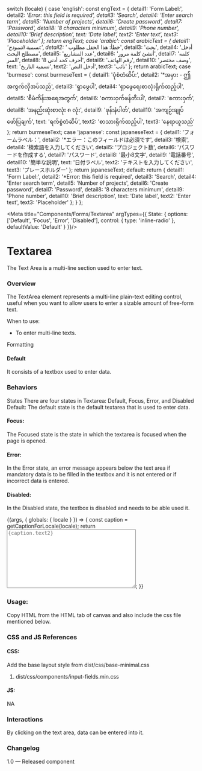 
  switch (locale) {
	case 'english':
		const engText = {
			detail1: 'Form Label:',
			detail2: '*Error: this field is required',
			detail3: 'Search',
			detail4: 'Enter search term',
			detail5: 'Number of projects',
			detail6: 'Create password',
			detail7: 'Password',
			detail8: '8 characters minimum',
			detail9: 'Phone number',
			detail10: 'Brief description',
			text: 'Date label',
			text2: 'Enter text',
			text3: 'Placeholder'
		};
		return engText;
	case 'arabic':
		const arabicText = {
			detail1: 'تسمية النموذج:',
			detail2: '* خطأ: هذا الحقل مطلوب',
			detail3: 'بحث',
			detail4: 'أدخل مصطلح البحث',
			detail5: 'عدد المشاريع',
			detail6: 'أنشئ كلمة مرور',
			detail7: 'كلمه السر',
			detail8: '8 أحرف كحد أدنى',
			detail9: 'رقم الهاتف',
			detail10: 'وصف مختصر',
			text: 'تسمية التاريخ',
			text2: 'أدخل النص',
			text3: 'نائب'
		};
		return arabicText;
	case 'burmese':
		const burmeseText = {
			detail1: 'ပုံစံတံဆိပ်:',
			detail2: '*အမှား - ဤအကွက်လိုအပ်သည်',
			detail3: 'ရှာဖွေပါ',
			detail4: 'ရှာဖွေရေးစာလုံးရိုက်ထည့်ပါ',
			detail5: 'စီမံကိန်းအရေအတွက်',
			detail6: 'စကားဝှက်ဖန်တီးပါ',
			detail7: 'စကားဝှက်',
			detail8: 'အနည်းဆုံးစာလုံး ၈ လုံး',
			detail9: 'ဖုန်းနံပါတ်',
			detail10: 'အကျဉ်းချုပ်ဖော်ပြချက်',
			text: 'ရက်စွဲတံဆိပ်',
			text2: 'စာသားရိုက်ထည့်ပါ',
			text3: 'နေရာယူသည်'
		};
		return burmeseText;
	case 'japanese':
		const japaneseText = {
			detail1: 'フォームラベル：',
			detail2: '*エラー：このフィールドは必須です',
			detail3: '検索',
			detail4: '検索語を入力してください',
			detail5: 'プロジェクト数',
			detail6: 'パスワードを作成する',
			detail7: 'パスワード',
			detail8: '最小8文字',
			detail9: '電話番号',
			detail10: '簡単な説明',
			text: '日付ラベル',
			text2: 'テキストを入力してください',
			text3: 'プレースホルダー'
		};
		return japaneseText;
	default:
		return {
			detail1: 'Form Label:',
			detail2: '*Error: this field is required',
			detail3: 'Search',
			detail4: 'Enter search term',
			detail5: 'Number of projects',
			detail6: 'Create password',
			detail7: 'Password',
			detail8: '8 characters minimum',
			detail9: 'Phone number',
			detail10: 'Brief description',
			text: 'Date label',
			text2: 'Enter text',
			text3: 'Placeholder'
		};
  }
};

<Meta title="Components/Forms/Textarea" argTypes={{
  State: {
    options: ['Default', 'Focus', 'Error', 'Disabled'],
    control: { type: 'inline-radio' },
    defaultValue: 'Default'
  }
}}/>

# Textarea
The Text Area is a multi-line section used to enter text.

### Overview
The TextArea element represents a multi-line plain-text editing control, useful when you want to allow users to enter a sizable amount of free-form text.

When to use:
- To enter multi-line texts.

Formatting
#### Default
It consists of a textbox used to enter data.

### Behaviors

States 
There are four states in Textarea: Default, Focus, Error, and Disabled
Default: The default state is the default textarea that is used to enter data.

#### Focus: 
The Focused state is the state in which the textarea is focused when the page is opened.
#### Error: 
In the Error state, an error message appears below the text area if mandatory data is to be filled in the textbox and it is not entered or if incorrect data is entered.
#### Disabled: 
In the Disabled state, the textbox is disabled and needs to be able used it.

<Canvas>
<Story name="Textarea">
  {(args, { globals: { locale } }) => {
    const caption = getCaptionForLocale(locale);
    return <Textarea labelText={caption.detail10} errorText={caption.detail2} id= 'textarea' type='textarea' cols='40' rows='10' required='required' placeholder= {caption.text2} {...args} ></Textarea>;
  }}
</Story>
</Canvas>

### Usage: 
Copy HTML from the HTML tab of canvas and also include the css file mentioned below.

### CSS and JS References
#### CSS:
Add the base layout style from dist/css/base-minimal.css
1. dist/css/components/input-fields.min.css

#### JS:
NA

### Interactions
By clicking on the text area, data can be entered into it.

### Changelog
1.0 — Released component
